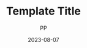 ---
title: Template Title
description: Template description
# Image Path
ogImagePath: https://upload.wikimedia.org/wikipedia/commons/thumb/a/ab/Polymerase_chain_reaction-en.svg/1024px-Polymerase_chain_reaction-en.svg.png
# tag show in home [ KMITL , Research , SuperAI , Other ]
tags: ["Template"]
# yyyy / mm / dd
date: 2023-08-07
# fix false else : boom !
external: false
# author [ PP , Makufff ]
author: "PP"
---